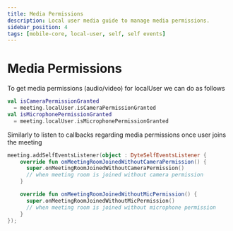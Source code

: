 ```yaml
---
title: Media Permissions
description: Local user media guide to manage media permissions.
sidebar_position: 4
tags: [mobile-core, local-user, self, self events]
---
```


# Media Permissions

To get media permissions (audio/video) for localUser we can do as follows

```kotlin
val isCameraPermissionGranted
  = meeting.localUser.isCameraPermissionGranted
val isMicrophonePermissionGranted
  = meeting.localUser.isMicrophonePermissionGranted
```

Similarly to listen to callbacks regarding media permissions once user joins
the meeting

```kotlin
meeting.addSelfEventsListener(object : DyteSelfEventsListener {
    override fun onMeetingRoomJoinedWithoutCameraPermission() {
      super.onMeetingRoomJoinedWithoutCameraPermission()
      // when meeting room is joined without camera permission
    }

    override fun onMeetingRoomJoinedWithoutMicPermission() {
      super.onMeetingRoomJoinedWithoutMicPermission()
      // when meeting room is joined without microphone permission
    }
});
```
